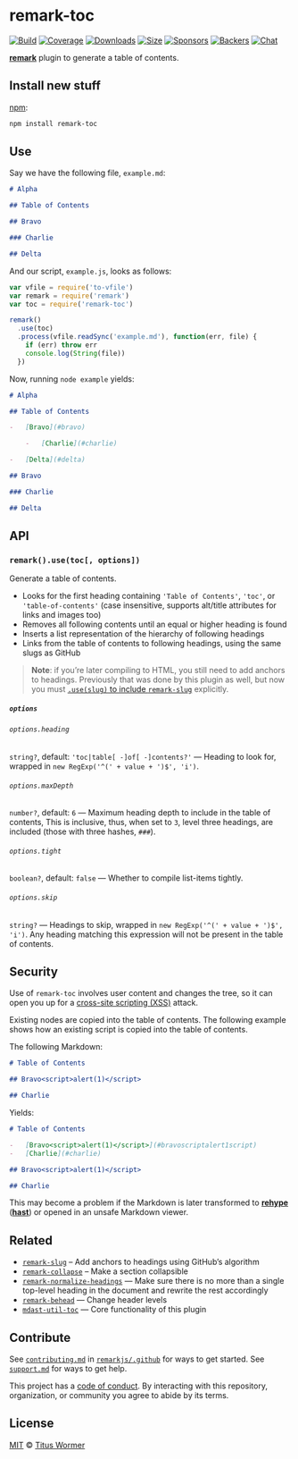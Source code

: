 # remark-toc

[![Build][build-badge]][build]
[![Coverage][coverage-badge]][coverage]
[![Downloads][downloads-badge]][downloads]
[![Size][size-badge]][size]
[![Sponsors][sponsors-badge]][collective]
[![Backers][backers-badge]][collective]
[![Chat][chat-badge]][chat]

[**remark**][remark] plugin to generate a table of contents.

## Install new stuff

[npm][]:

```sh
npm install remark-toc
```

## Use

Say we have the following file, `example.md`:

```markdown file=helloworld.tsx {1,4}
# Alpha

## Table of Contents

## Bravo

### Charlie

## Delta
```

And our script, `example.js`, looks as follows:

```js {1,4}
var vfile = require('to-vfile')
var remark = require('remark')
var toc = require('remark-toc')

remark()
  .use(toc)
  .process(vfile.readSync('example.md'), function(err, file) {
    if (err) throw err
    console.log(String(file))
  })
```

Now, running `node example` yields:

```markdown
# Alpha

## Table of Contents

-   [Bravo](#bravo)

    -   [Charlie](#charlie)

-   [Delta](#delta)

## Bravo

### Charlie

## Delta
```

## API

### `remark().use(toc[, options])`

Generate a table of contents.

*   Looks for the first heading containing `'Table of Contents'`, `'toc'`,
    or `'table-of-contents'` (case insensitive, supports alt/title attributes
    for links and images too)
*   Removes all following contents until an equal or higher heading is found
*   Inserts a list representation of the hierarchy of following headings
*   Links from the table of contents to following headings, using the same slugs
    as GitHub

> **Note**: if you’re later compiling to HTML, you still need to add anchors to
> headings.
> Previously that was done by this plugin as well, but now you must
> [`.use(slug)` to include `remark-slug`][slug] explicitly.

##### `options`

###### `options.heading`

`string?`, default: `'toc|table[ -]of[ -]contents?'` — Heading to look for,
wrapped in `new RegExp('^(' + value + ')$', 'i')`.

###### `options.maxDepth`

`number?`, default: `6` — Maximum heading depth to include in the table of
contents, This is inclusive, thus, when set to `3`, level three headings,
are included (those with three hashes, `###`).

###### `options.tight`

`boolean?`, default: `false` — Whether to compile list-items tightly.

###### `options.skip`

`string?` — Headings to skip, wrapped in `new RegExp('^(' + value + ')$', 'i')`.
Any heading matching this expression will not be present in the table of
contents.

## Security

Use of `remark-toc` involves user content and changes the tree, so it can open
you up for a [cross-site scripting (XSS)][xss] attack.

Existing nodes are copied into the table of contents.
The following example shows how an existing script is copied into the table of
contents.

The following Markdown:

```markdown
# Table of Contents

## Bravo<script>alert(1)</script>

## Charlie
```

Yields:

```markdown
# Table of Contents

-   [Bravo<script>alert(1)</script>](#bravoscriptalert1script)
-   [Charlie](#charlie)

## Bravo<script>alert(1)</script>

## Charlie
```

This may become a problem if the Markdown is later transformed to
[**rehype**][rehype] ([**hast**][hast]) or opened in an unsafe Markdown viewer.

## Related

*   [`remark-slug`][slug]
    – Add anchors to headings using GitHub’s algorithm
*   [`remark-collapse`](https://github.com/Rokt33r/remark-collapse)
    – Make a section collapsible
*   [`remark-normalize-headings`](https://github.com/remarkjs/remark-normalize-headings)
    — Make sure there is no more than a single top-level heading in the document
    and rewrite the rest accordingly
*   [`remark-behead`](https://github.com/mrzmmr/remark-behead)
    — Change header levels
*   [`mdast-util-toc`](https://github.com/syntax-tree/mdast-util-toc)
    — Core functionality of this plugin

## Contribute

See [`contributing.md`][contributing] in [`remarkjs/.github`][health] for ways
to get started.
See [`support.md`][support] for ways to get help.

This project has a [code of conduct][coc].
By interacting with this repository, organization, or community you agree to
abide by its terms.

## License

[MIT][license] © [Titus Wormer][author]

<!-- Definitions -->

[build-badge]: https://img.shields.io/travis/remarkjs/remark-toc/main.svg

[build]: https://travis-ci.org/remarkjs/remark-toc

[coverage-badge]: https://img.shields.io/codecov/c/github/remarkjs/remark-toc.svg

[coverage]: https://codecov.io/github/remarkjs/remark-toc

[downloads-badge]: https://img.shields.io/npm/dm/remark-toc.svg

[downloads]: https://www.npmjs.com/package/remark-toc

[size-badge]: https://img.shields.io/bundlephobia/minzip/remark-toc.svg

[size]: https://bundlephobia.com/result?p=remark-toc

[sponsors-badge]: https://opencollective.com/unified/sponsors/badge.svg

[backers-badge]: https://opencollective.com/unified/backers/badge.svg

[collective]: https://opencollective.com/unified

[chat-badge]: https://img.shields.io/badge/chat-discussions-success.svg

[chat]: https://github.com/remarkjs/remark/discussions

[npm]: https://docs.npmjs.com/cli/install

[health]: https://github.com/remarkjs/.github

[contributing]: https://github.com/remarkjs/.github/blob/HEAD/contributing.md

[support]: https://github.com/remarkjs/.github/blob/HEAD/support.md

[coc]: https://github.com/remarkjs/.github/blob/HEAD/code-of-conduct.md

[license]: license

[author]: https://wooorm.com

[remark]: https://github.com/remarkjs/remark

[slug]: https://github.com/remarkjs/remark-slug

[xss]: https://en.wikipedia.org/wiki/Cross-site_scripting

[rehype]: https://github.com/rehypejs/rehype

[hast]: https://github.com/syntax-tree/hast
